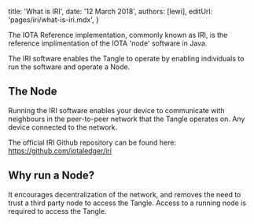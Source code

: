 


title: 'What is IRI',
date: '12 March 2018',
authors: [lewi],
editUrl: 'pages/iri/what-is-iri.mdx',
}


The IOTA Reference implementation, commonly known as IRI, is
the reference implimentation of the IOTA 'node' software in Java.

The IRI software enables the Tangle to operate by enabling individuals
to run the software and operate a Node.

## The Node

Running the IRI software enables your device to communicate
with neighbours in the peer-to-peer network that the Tangle operates
on. Any device connected to the network.

The official IRI Github repository can be found
here: <ExternalLink href="https://github.com/iotaledger/iri" key="">https://github.com/iotaledger/iri</ExternalLink>

## Why run a Node? 

It encourages decentralization of the network, and removes the need to trust a third party node to access the Tangle.
Access to a running node is required to access the Tangle.
